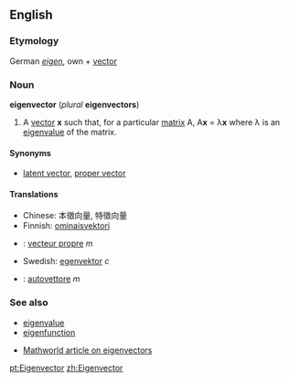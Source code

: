 ==English==
===Etymology===
German ''[[eigen]]'', own + [[vector]]

===Noun===
'''eigenvector''' (''plural'' '''eigenvectors''')

# {{linearalg}} A [[vector]] '''x''' such that, for a particular [[matrix]] A, A'''x''' = &lambda;'''x''' where &lambda; is an [[eigenvalue]] of the matrix.

====Synonyms====
*[[latent vector]], [[proper vector]]

====Translations====
*Chinese: 本徵向量, 特徵向量
*Finnish: [[ominaisvektori]]
*{{fr}}: [[vecteur propre]] ''m''
*Swedish: [[egenvektor]] ''c''
*{{it}}: [[autovettore]] ''m''

===See also===
*[[eigenvalue]]
*[[eigenfunction]]
{{Wikipedia}}
*[http://mathworld.wolfram.com/Eigenvector.html Mathworld article on eigenvectors]

[[pt:Eigenvector]]
[[zh:Eigenvector]]